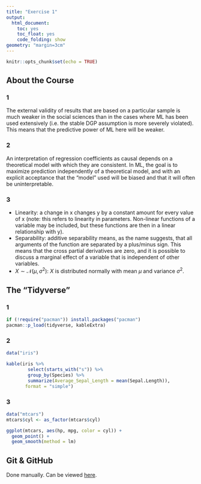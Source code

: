 ```yaml
---
title: "Exercise 1"
output:
  html_document:
    toc: yes
    toc_float: yes
    code_folding: show
geometry: "margin=3cm"
---
```


```r
knitr::opts_chunk$set(echo = TRUE)
```

## About the Course
### 1
The external validity of results that are based on a particular sample is much weaker in the social sciences than in the cases where ML has been used extensively (i.e. the stable DGP assumption is more severely violated). This means that the predictive power of ML here will be weaker.

### 2
An interpretation of regression coefficients as causal depends on a theoretical model with which they are consistent. In ML, the goal is to maximize prediction independently of a theoretical model, and with an explicit acceptance that the "model" used will be biased and that it will often be uninterpretable.

### 3
* Linearity: a change in x changes y by a constant amount for every value of x (note: this refers to linearity in parameters. Non-linear functions of a variable may be included, but these functions are then in a linear relationship with y).
* Separability: additive separability means, as the name suggests, that all arguments of the function are separated by a plus/minus sign. This means that the cross partial derivatives are zero, and it is possible to discuss a marginal effect of a variable that is independent of other variables.
* $X \sim \mathcal{N}(\mu, \sigma^2)$: $X$ is distributed normally with mean $\mu$ and variance $\sigma^2$.


## The "Tidyverse"

### 1
```r
if (!require("pacman")) install.packages("pacman")
pacman::p_load(tidyverse, kableExtra)
```

### 2
```r
data("iris")

kable(iris %>%
        select(starts_with("s")) %>%
        group_by(Species) %>%
        summarize(Average_Sepal_Length = mean(Sepal.Length)),
       format = "simple")
```

### 3
```r
data("mtcars")
mtcars$cyl <- as_factor(mtcars$cyl)

ggplot(mtcars, aes(hp, mpg, color = cyl)) +
  geom_point() +
  geom_smooth(method = lm)
```


## Git & GitHub
Done manually. Can be viewed [here](https://raw.githack.com/yotamnir/Machine-Learning-for-Economists/main/Assignment%201/Assignment-1.html).
